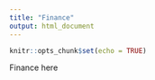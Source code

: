 ```yaml
---
title: "Finance"
output: html_document
---
```


```r
knitr::opts_chunk$set(echo = TRUE)
```
Finance here
